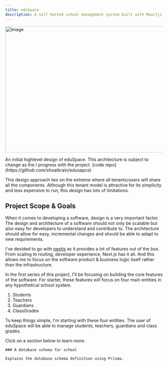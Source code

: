 ```yaml
---
title: eduSpace
description: A self hosted school management system built with Reactjs, TypeScript, RSC, Prisma and MySQL.
---
```


<Image
  src="/images/blog/initial-design.jpeg"
  width="718"
  height="404"
  alt="Image"
/>

<Callout>
  An initial highlevel design of eduSpace. This architecture is subject to
  change as the I progress with the project. [code
  repo](https://github.com/shoaibrain/edusapce)
</Callout>

This design approach lies on the extreme where all tenants/users will share all the
components. Although this tenant model is attractive for its simplicity and less expensive to
run, this design has lots of limitations.

## Project Scope & Goals

When it comes to developing a software, design is a very important factor.
The design and architecture of a software should not only be scalable but also easy for
developers to understand and contribute to. The architecture should allow for easy, incremental
changes and should be able to adapt to new requirements.

I've devided to go with [nextjs](https://nextjs.org/) as it provides a lot of features out of the box.
From scaling to routing, developer experience, Next.js has it all. And this allows me to focus on the
software product & business logic itself rather than the infrastructure.

In the first series of this project, I'll be focusing on building the core features of the software.
For starter, these features will focus on four main entities in any hypothetical school system.

1. Students
2. Teachers
3. Guardians
4. ClassGrades

To keep things simple, I'm starting with these four entities. The user
of eduSpace will be able to manage students, teachers, guardians and class grades.

Click on a section below to learn more.

<div className="grid gap-4 mt-6">
  
  <Card href="/work/eduSpace/database-v1">

    ### A database schema for school

    Explains the database schema definition using Prisma.

  </Card>

</div>
